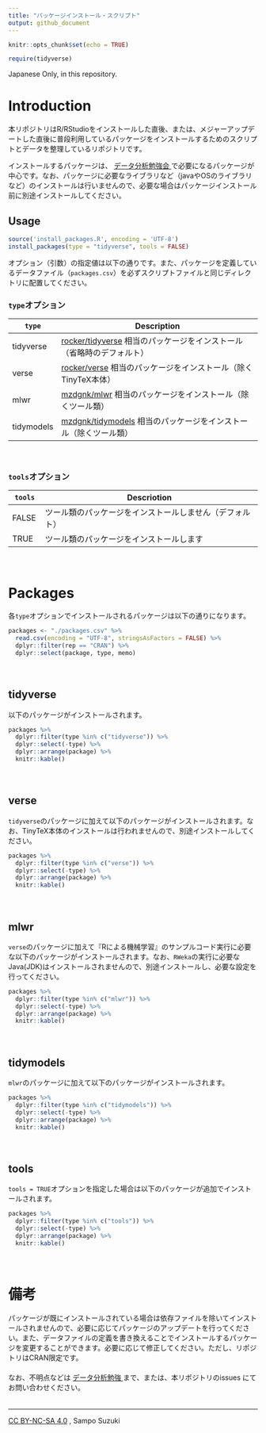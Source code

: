 ```yaml
---
title: "パッケージインストール・スクリプト"
output: github_document
---
```


```r
knitr::opts_chunk$set(echo = TRUE)

require(tidyverse)
```


Japanese Only, in this repository. 


# Introduction
本リポジトリはR/RStudioをインストールした直後、または、メジャーアップデートした直後に普段利用しているパッケージをインストールするためのスクリプトとデータを整理しているリポジトリです。  

インストールするパッケージは、 [データ分析勉強会 <i class="fa fa-external-link"></i>](https://sites.google.com/site/kantometrics/home){target="_blank" title="Google site"} で必要になるパッケージが中心です。なお、パッケージに必要なライブラリなど（javaやOSのライブラリなど）のインストールは行いませんので、必要な場合はパッケージインストール前に別途インストールしてください。  


## Usage
```r
source('install_packages.R', encoding = 'UTF-8')
install_packages(type = "tidyverse", tools = FALSE)
```

オプション（引数）の指定値は以下の通りです。また、パッケージを定義しているデータファイル（`packages.csv`）を必ずスクリプトファイルと同じディレクトリに配置してください。
　  


### `type`オプション

`type`     | Description
-----------|--------------------------------------------------------------------
tidyverse  | [rocker/tidyverse](https://hub.docker.com/r/rocker/tidyverse){target="_blank" title="DockerHub"} 相当のパッケージをインストール（省略時のデフォルト）
verse      | [rocker/verse](https://hub.docker.com/r/rocker/verse){target="_blank" title="DockerHub"} 相当のパッケージをインストール（除くTinyTeX本体）
mlwr       | [mzdgnk/mlwr](https://hub.docker.com/r/mzdgnk/mlwr){target="_blank" title="DockerHub"} 相当のパッケージをインストール（除くツール類）
tidymodels | [mzdgnk/tidymodels](https://hub.docker.com/r/mzdgnk/tidymodels){target="_blank" title="DockerHub"} 相当のパッケージをインストール（除くツール類）

　  

### `tools`オプション

`tools`    | Descriotion　  
-----------|--------------------------------------------------------------------
FALSE      | ツール類のパッケージをインストールしません（デフォルト）
TRUE       | ツール類のパッケージをインストールします

　  

# Packages
各`type`オプションでインストールされるパッケージは以下の通りになります。
```r
packages <- "./packages.csv" %>% 
  read.csv(encoding = "UTF-8", stringsAsFactors = FALSE) %>% 
  dplyr::filter(rep == "CRAN") %>% 
  dplyr::select(package, type, memo) 
```

　  

## tidyverse
以下のパッケージがインストールされます。
```r
packages %>% 
  dplyr::filter(type %in% c("tidyverse")) %>% 
  dplyr::select(-type) %>% 
  dplyr::arrange(package) %>% 
  knitr::kable()
```

　  

## verse
`tidyverse`のパッケージに加えて以下のパッケージがインストールされます。なお、TinyTeX本体のインストールは行われませんので、別途インストールしてください。
```r
packages %>% 
  dplyr::filter(type %in% c("verse")) %>% 
  dplyr::select(-type) %>% 
  dplyr::arrange(package) %>% 
  knitr::kable()
```

　  

## mlwr
`verse`のパッケージに加えて『Rによる機械学習』のサンプルコード実行に必要な以下のパッケージがインストールされます。なお、`RWeka`の実行に必要なJava(JDK)はインストールされませんので、別途インストールし、必要な設定を行ってください。
```r
packages %>% 
  dplyr::filter(type %in% c("mlwr")) %>% 
  dplyr::select(-type) %>% 
  dplyr::arrange(package) %>% 
  knitr::kable()
```

　  

## tidymodels
`mlwr`のパッケージに加えて以下のパッケージがインストールされます。
```r
packages %>% 
  dplyr::filter(type %in% c("tidymodels")) %>% 
  dplyr::select(-type) %>% 
  dplyr::arrange(package) %>% 
  knitr::kable()
```

　  

## tools
`tools = TRUE`オプションを指定した場合は以下のパッケージが追加でインストールされます。
```r
packages %>% 
  dplyr::filter(type %in% c("tools")) %>% 
  dplyr::select(-type) %>% 
  dplyr::arrange(package) %>% 
  knitr::kable()
```

　  

# 備考
パッケージが既にインストールされている場合は依存ファイルを除いてインストールされませんので、必要に応じてパッケージのアップデートを行ってください。また、データファイルの定義を書き換えることでインストールするパッケージを変更することができます。必要に応じて修正してください。ただし、リポジトリはCRAN限定です。  
　  
なお、不明点などは [データ分析勉強 <i class="fa fa-external-link"></i>](https://sites.google.com/site/kantometrics/home){target="_blank" title="Google site"} まで、または、本リポジトリのissues にてお問い合わせください。  
　  

---
[CC BY-NC-SA 4.0](https://creativecommons.org/licenses/by-nc-sa/4.0/deed.ja){target="_blank" title="Creative Commons"} , Sampo Suzuki